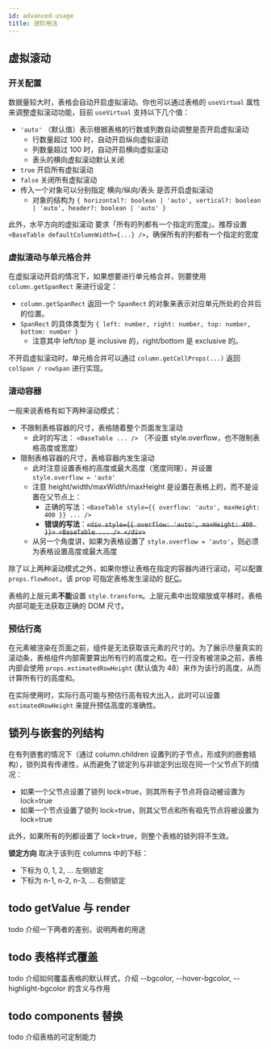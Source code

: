 ```yaml
---
id: advanced-usage
title: 进阶用法
---
```


## 虚拟滚动

### 开关配置

数据量较大时，表格会自动开启虚拟滚动。你也可以通过表格的 `useVirtual` 属性来调整虚拟滚动功能，目前 `useVirtual` 支持以下几个值：

- `'auto'` （默认值）表示根据表格的行数或列数自动调整是否开启虚拟滚动
  - 行数量超过 100 时，自动开启纵向虚拟滚动
  - 列数量超过 100 时，自动开启横向虚拟滚动
  - 表头的横向虚拟滚动默认关闭
- `true` 开启所有虚拟滚动
- `false` 关闭所有虚拟滚动
- 传入一个对象可以分别指定 横向/纵向/表头 是否开启虚拟滚动
  - 对象的结构为 `{ horizontal?: boolean | 'auto', vertical?: boolean | 'auto', header?: boolean | 'auto' }`

此外，水平方向的虚拟滚动 要求「所有的列都有一个指定的宽度」。推荐设置 `<BaseTable defaultColumnWidth={...} />`，确保所有的列都有一个指定的宽度

### 虚拟滚动与单元格合并

在虚拟滚动开启的情况下，如果想要进行单元格合并，则要使用 `column.getSpanRect` 来进行设定：

- `column.getSpanRect` 返回一个 `SpanRect` 的对象来表示对应单元所处的合并后的位置。
- `SpanRect` 的具体类型为 `{ left: number, right: number, top: number, bottom: number }`
  - 注意其中 left/top 是 inclusive 的，right/bottom 是 exclusive 的。

不开启虚拟滚动时，单元格合并可以通过 `column.getCellProps(...)` 返回 `colSpan / rowSpan` 进行实现。

### 滚动容器

一般来说表格有如下两种滚动模式：

- 不限制表格容器的尺寸，表格随着整个页面发生滚动
  - 此时的写法： `<BaseTable ... />` （不设置 style.overflow，也不限制表格高度或宽度）
- 限制表格容器的尺寸，表格容器内发生滚动
  - 此时注意设置表格的高度或最大高度（宽度同理），并设置 `style.overflow = 'auto'`
  - 注意 height/width/maxWidth/maxHeight 是设置在表格上的，而不是设置在父节点上：
    - 正确的写法：`<BaseTable style={{ overflow: 'auto', maxHeight: 400 }} ... />`
    - **错误的写法**：~~`<div style={{ overflow: 'auto', maxHeight: 400 }}> <BaseTable ... /> </div>`~~
  - 从另一个角度讲，如果为表格设置了 `style.overflow = 'auto'`，则必须为表格设置高度或最大高度

除了以上两种滚动模式之外，如果你想让表格在指定的容器内进行滚动，可以配置 `props.flowRoot`，该 prop 可指定表格发生滚动的 [BFC](https://developer.mozilla.org/zh-CN/docs/Web/Guide/CSS/Block_formatting_context)。

表格的上层元素**不能**设置 `style.transform`。上层元素中出现缩放或平移时，表格内部可能无法获取正确的 DOM 尺寸。

### 预估行高

在元素被渲染在页面之前，组件是无法获取该元素的尺寸的。为了展示尽量真实的滚动条，表格组件内部需要算出所有行的高度之和。在一行没有被渲染之前，表格内部会使用 `props.estimatedRowHeight` (默认值为 48）来作为该行的高度，从而计算所有行的高度和。

在实际使用时，实际行高可能与预估行高有较大出入，此时可以设置 `estimatedRowHeight` 来提升预估高度的准确性。

## 锁列与嵌套的列结构

在有列嵌套的情况下（通过 column.children 设置列的子节点，形成列的嵌套结构），锁列具有传递性，从而避免了锁定列与非锁定列出现在同一个父节点下的情况：

- 如果一个父节点设置了锁列 lock=true，则其所有子节点将自动被设置为 lock=true
- 如果一个节点设置了锁列 lock=true，则其父节点和所有祖先节点将被设置为 lock=true

此外，如果所有的列都设置了 lock=true，则整个表格的锁列将不生效。

**锁定方向** 取决于该列在 columns 中的下标：

- 下标为 0, 1, 2, ... 左侧锁定
- 下标为 n-1, n-2, n-3, ... 右侧锁定

## todo getValue 与 render

todo 介绍一下两者的差别，说明两者的用途

## todo 表格样式覆盖

todo 介绍如何覆盖表格的默认样式，介绍 --bgcolor, --hover-bgcolor, --highlight-bgcolor 的含义与作用

## todo components 替换

todo 介绍表格的可定制能力

